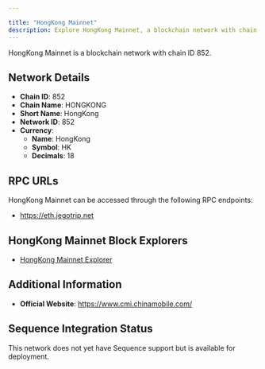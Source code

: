 ```yaml
---

title: "HongKong Mainnet"
description: Explore HongKong Mainnet, a blockchain network with chain ID 852. Learn about its native currency, HongKong, and how to interact with the network.
---
```




HongKong Mainnet is a blockchain network with chain ID 852.

## Network Details

- **Chain ID**: 852
- **Chain Name**: HONGKONG
- **Short Name**: HongKong
- **Network ID**: 852
- **Currency**: 
  - **Name**: HongKong
  - **Symbol**: HK
  - **Decimals**: 18

## RPC URLs

HongKong Mainnet can be accessed through the following RPC endpoints:

- https://eth.jegotrip.net

## HongKong Mainnet Block Explorers

- [HongKong Mainnet Explorer](http://47.238.205.52)

## Additional Information

- **Official Website**: https://www.cmi.chinamobile.com/

## Sequence Integration Status

This network does not yet have Sequence support but is available for deployment.

